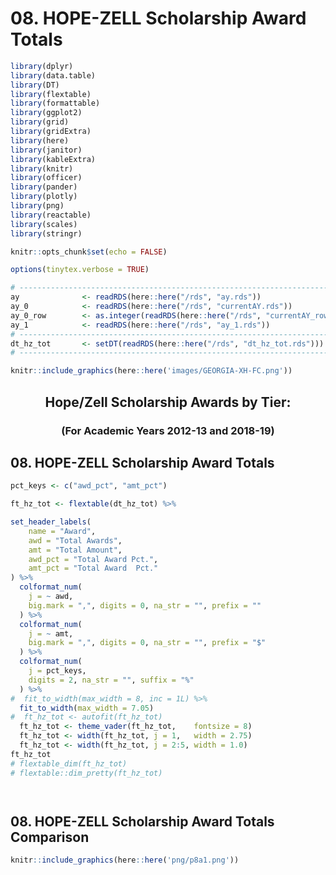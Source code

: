 # 08. HOPE-ZELL Scholarship Award Totals

```r
library(dplyr)
library(data.table)
library(DT)
library(flextable)
library(formattable)
library(ggplot2)
library(grid)
library(gridExtra)
library(here)
library(janitor)
library(kableExtra)
library(knitr)
library(officer)
library(pander)
library(plotly)
library(png)
library(reactable)
library(scales)
library(stringr)
```

```r
knitr::opts_chunk$set(echo = FALSE)
```

```r
options(tinytex.verbose = TRUE)
```

```r
# ------------------------------------------------------------------------------
ay              <- readRDS(here::here("/rds", "ay.rds"))
ay_0            <- readRDS(here::here("/rds", "currentAY.rds"))
ay_0_row        <- as.integer(readRDS(here::here("/rds", "currentAY_row.rds")))
ay_1            <- readRDS(here::here("/rds", "ay_1.rds"))
# ------------------------------------------------------------------------------
dt_hz_tot       <- setDT(readRDS(here::here("/rds", "dt_hz_tot.rds")))
# ------------------------------------------------------------------------------
```

```r
knitr::include_graphics(here::here('images/GEORGIA-XH-FC.png'))
```
<h2><center><b>Hope/Zell Scholarship Awards by Tier:</b></center></h2>
<h3><center><b>(For Academic Years 2012-13 and 2018-19)</b></center></h3>

## 08. HOPE-ZELL Scholarship Award Totals
```r

pct_keys <- c("awd_pct", "amt_pct")

ft_hz_tot <- flextable(dt_hz_tot) %>%

set_header_labels(
    name = "Award", 
    awd = "Total Awards",
    amt = "Total Amount", 
    awd_pct = "Total Award Pct.",
    amt_pct = "Total Award  Pct." 
) %>%
  colformat_num(
    j = ~ awd,
    big.mark = ",", digits = 0, na_str = "", prefix = ""
  ) %>%
  colformat_num(
    j = ~ amt,
    big.mark = ",", digits = 0, na_str = "", prefix = "$"
  ) %>%
  colformat_num(
    j = pct_keys,
    digits = 2, na_str = "", suffix = "%"
  ) %>%
#  fit_to_width(max_width = 8, inc = 1L) %>%
  fit_to_width(max_width = 7.05)
#  ft_hz_tot <- autofit(ft_hz_tot)
  ft_hz_tot <- theme_vader(ft_hz_tot,    fontsize = 8)
  ft_hz_tot <- width(ft_hz_tot, j = 1,   width = 2.75)
  ft_hz_tot <- width(ft_hz_tot, j = 2:5, width = 1.0)
ft_hz_tot
# flextable_dim(ft_hz_tot)
# flextable::dim_pretty(ft_hz_tot)

```

```r

```

```r

```

## 08.   HOPE-ZELL Scholarship Award Totals Comparison
```r
knitr::include_graphics(here::here('png/p8a1.png'))
```

```{=openxml}
<w:p><w:r><w:br w:type="page"/></w:r></w:p>
```
